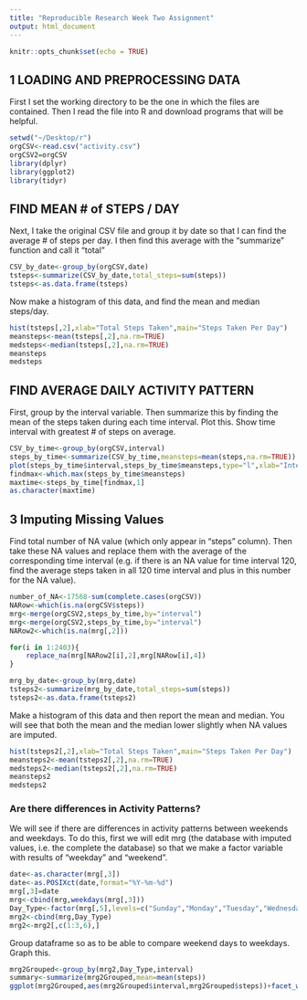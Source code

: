 ```yaml
---
title: "Reproducible Research Week Two Assignment"
output: html_document
---
```


```r
knitr::opts_chunk$set(echo = TRUE)
```

## 1 LOADING AND PREPROCESSING DATA
First I set the working directory to be the one in which the files are contained.  Then I read the file into R and download programs that will be helpful.

```r
setwd("~/Desktop/r")
orgCSV<-read.csv("activity.csv")
orgCSV2=orgCSV
library(dplyr)
library(ggplot2)
library(tidyr)
```

## FIND MEAN # of STEPS / DAY
Next, I take the original CSV file and group it by date so that I can find the average # of steps per day.  I then find this average with the "summarize" function and call it "total"

```r
CSV_by_date<-group_by(orgCSV,date)  
tsteps<-summarize(CSV_by_date,total_steps=sum(steps))
tsteps<-as.data.frame(tsteps)
```

Now make a histogram of this data, and find the mean and median steps/day.

```r
hist(tsteps[,2],xlab="Total Steps Taken",main="Steps Taken Per Day")
meansteps<-mean(tsteps[,2],na.rm=TRUE)
medsteps<-median(tsteps[,2],na.rm=TRUE)
meansteps
medsteps
```

## FIND AVERAGE DAILY ACTIVITY PATTERN
First, group by the interval variable.  Then summarize this by finding the mean of the steps taken during each time interval.  Plot this. Show time interval with greatest # of steps on average.

```r
CSV_by_time<-group_by(orgCSV,interval)
steps_by_time<-summarize(CSV_by_time,meansteps=mean(steps,na.rm=TRUE))
plot(steps_by_time$interval,steps_by_time$meansteps,type="l",xlab="Interval",ylab="Steps",main="Total Steps by Time Interval")
findmax<-which.max(steps_by_time$meansteps)
maxtime<-steps_by_time[findmax,1]
as.character(maxtime)
```

## 3 Imputing Missing Values
Find total number of NA value (which only appear in "steps" column).  Then take these NA values and replace them with the average of the corresponding time interval (e.g. if there is an NA value for time interval 120, find the average steps taken in all 120 time interval and plus in this number for the NA value).

```r
number_of_NA<-17568-sum(complete.cases(orgCSV))
NARow<-which(is.na(orgCSV$steps))
mrg<-merge(orgCSV2,steps_by_time,by="interval")
mrg<-merge(orgCSV2,steps_by_time,by="interval")
NARow2<-which(is.na(mrg[,2]))

for(i in 1:2403){
    replace_na(mrg[NARow2[i],2],mrg[NARow[i],4])
}

mrg_by_date<-group_by(mrg,date)  
tsteps2<-summarize(mrg_by_date,total_steps=sum(steps))
tsteps2<-as.data.frame(tsteps2)
```

Make a histogram of this data and then report the mean and median.  You will see that both the mean and the median lower slightly when NA values are imputed.

```r
hist(tsteps2[,2],xlab="Total Steps Taken",main="Steps Taken Per Day")
meansteps2<-mean(tsteps2[,2],na.rm=TRUE)
medsteps2<-median(tsteps2[,2],na.rm=TRUE)
meansteps2
medsteps2
```

### Are there differences in Activity Patterns?
We will see if there are differences in activity patterns between weekends and weekdays.  To do this, first we will edit mrg (the database with imputed values, i.e. the complete the database) so that we make a factor variable with results of "weekday" and "weekend".

```r
date<-as.character(mrg[,3])
date<-as.POSIXct(date,format="%Y-%m-%d")
mrg[,3]=date
mrg<-cbind(mrg,weekdays(mrg[,3]))
Day_Type<-factor(mrg[,5],levels=c("Sunday","Monday","Tuesday","Wednesday","Thursday","Friday","Saturday"),labels=c("weekend","weekday","weekday","weekday","weekday","weekday","weekend"))
mrg2<-cbind(mrg,Day_Type)
mrg2<-mrg2[,c(1:3,6),]
```

Group dataframe so as to be able to compare weekend days to weekdays. Graph this.

```r
mrg2Grouped<-group_by(mrg2,Day_Type,interval)
summary<-summarize(mrg2Grouped,mean=mean(steps))
ggplot(mrg2Grouped,aes(mrg2Grouped$interval,mrg2Grouped$steps))+facet_wrap(Day_Type)+geom_line()+labs(title="Day-Type Steps Comparison",x="Time Interval",y="Number of Steps")
```











